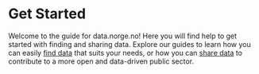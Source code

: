 # Get Started

Welcome to the guide for data.norge.no! Here you will find help to get started with finding and sharing data. Explore our guides to learn how you can easily [find data](/docs/finding-data) that suits your needs, or how you can [share data](/docs/sharing-data) to contribute to a more open and data-driven public sector.
